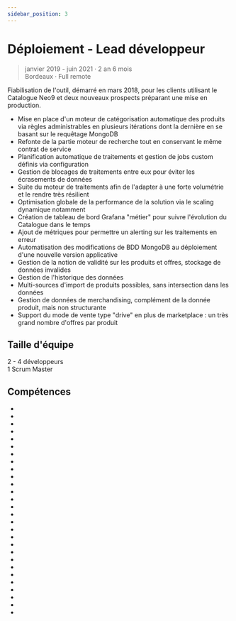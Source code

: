 ```yaml
---
sidebar_position: 3
---
```


# Déploiement - Lead développeur

> janvier 2019 - juin 2021 · 2 an 6 mois
> \
> Bordeaux · Full remote

Fiabilisation de l'outil, démarré en mars 2018, pour les clients utilisant le Catalogue Neo9 et deux nouveaux prospects préparant une mise en production.

- Mise en place d'un moteur de catégorisation automatique des produits via règles administrables en plusieurs itérations dont la dernière en se basant sur le requêtage MongoDB
- Refonte de la partie moteur de recherche tout en conservant le même contrat de service
- Planification automatique de traitements et gestion de jobs custom définis via configuration
- Gestion de blocages de traitements entre eux pour éviter les écrasements de données
- Suite du moteur de traitements afin de l'adapter à une forte volumétrie et le rendre très résilient
- Optimisation globale de la performance de la solution via le scaling dynamique notamment
- Création de tableau de bord Grafana "métier" pour suivre l'évolution du Catalogue dans le temps
- Ajout de métriques pour permettre un alerting sur les traitements en erreur
- Automatisation des modifications de BDD MongoDB au déploiement d'une nouvelle version applicative
- Gestion de la notion de validité sur les produits et offres, stockage de données invalides
- Gestion de l'historique des données
- Multi-sources d'import de produits possibles, sans intersection dans les données
- Gestion de données de merchandising, complément de la donnée produit, mais non structurante
- Support du mode de vente type "drive" en plus de marketplace : un très grand nombre d'offres par produit

## Taille d'équipe

2 - 4 développeurs\
1 Scrum Master

## Compétences

- <Skill name="MongoDB" highlight={true} />
- <Skill name="Node.js" highlight={true} />
- <Skill name="ElasticSearch" highlight={true} />
- <Skill name="TypeScript" highlight={true} />
- <Skill name="RabbitMQ" />
- <Skill name="Postman" highlight={true} />
- <Skill name="Newman" />
- <Skill name="Angular" highlight={true} />
- <Skill name="Architecture Micro Services" />
- <Skill name="Linux" />
- <Skill name="REST" />
- <Skill name="Grafana" />
- <Skill name="Express.js" />
- <Skill name="JavaScript" />
- <Skill name="Yarn" />
- <Skill name="Docker" />
- <Skill name="Google Kubernetes Engine (GKE)" />
- <Skill name="JIRA" />
- <Skill name="Kubernetes" />
- <Skill name="Développement Web agile" />
- <Skill name="Prometheus" />
- <Skill name="Helm" />
- <Skill name="Scrum" />
- <Skill name="GitLab" />
- <Skill name="Confluence" />
- <Skill name="Mirakl" />
- <Skill name="PlantUML" />
- <Skill name="Méthodes agiles" />
